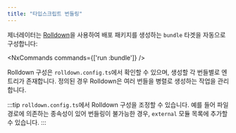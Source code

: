 ```yaml
---
title: "타입스크립트 번들링"
---
```





제너레이터는 [Rolldown](https://rolldown.rs/)을 사용하여 배포 패키지를 생성하는 `bundle` 타겟을 자동으로 구성합니다:

<NxCommands commands={['run <project-name>:bundle']} />

Rolldown 구성은 `rolldown.config.ts`에서 확인할 수 있으며, 생성할 각 번들별로 엔트리가 존재합니다. 정의된 경우 Rolldown은 여러 번들을 병렬로 생성하는 작업을 관리합니다.

:::tip
`rolldown.config.ts`에서 Rolldown 구성을 조정할 수 있습니다. 예를 들어 파일 경로에 의존하는 종속성이 있어 번들링이 불가능한 경우, `external` 모듈 목록에 추가할 수 있습니다.
:::